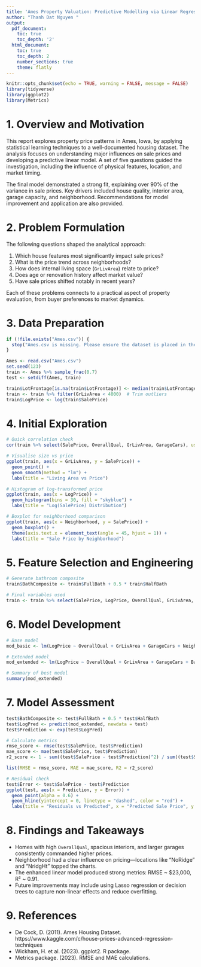 ---
title: 'Ames Property Valuation: Predictive Modelling via Linear Regression'
author: "Thanh Dat Nguyen "
output:
  pdf_document:
    toc: true
    toc_depth: '2'
  html_document:
    toc: true
    toc_depth: 2
    number_sections: true
    theme: flatly
---

```{r setup, include=FALSE}
knitr::opts_chunk$set(echo = TRUE, warning = FALSE, message = FALSE)
library(tidyverse)
library(ggplot2)
library(Metrics)
```

# 1. Overview and Motivation

This report explores property price patterns in Ames, Iowa, by applying statistical learning techniques to a well-documented housing dataset. The analysis focuses on understanding major influences on sale prices and developing a predictive linear model. A set of five questions guided the investigation, including the influence of physical features, location, and market timing. 

The final model demonstrated a strong fit, explaining over 90% of the variance in sale prices. Key drivers included house quality, interior area, garage capacity, and neighborhood. Recommendations for model improvement and application are also provided.

# 2. Problem Formulation

The following questions shaped the analytical approach:

1. Which house features most significantly impact sale prices?
2. What is the price trend across neighborhoods?
3. How does internal living space (`GrLivArea`) relate to price?
4. Does age or renovation history affect market value?
5. Have sale prices shifted notably in recent years?

Each of these problems connects to a practical aspect of property evaluation, from buyer preferences to market dynamics.

# 3. Data Preparation

```{r load-data}
if (!file.exists("Ames.csv")) {
  stop("Ames.csv is missing. Please ensure the dataset is placed in the same folder as this Rmd.")
}

Ames <- read.csv("Ames.csv")
set.seed(123)
train <- Ames %>% sample_frac(0.7)
test <- setdiff(Ames, train)

train$LotFrontage[is.na(train$LotFrontage)] <- median(train$LotFrontage, na.rm = TRUE)
train <- train %>% filter(GrLivArea < 4000)  # Trim outliers
train$LogPrice <- log(train$SalePrice)
```

# 4. Initial Exploration

```{r}
# Quick correlation check
cor(train %>% select(SalePrice, OverallQual, GrLivArea, GarageCars), use = "complete.obs")

# Visualise size vs price
ggplot(train, aes(x = GrLivArea, y = SalePrice)) +
  geom_point() +
  geom_smooth(method = "lm") +
  labs(title = "Living Area vs Price")

# Histogram of log-transformed price
ggplot(train, aes(x = LogPrice)) +
  geom_histogram(bins = 30, fill = "skyblue") +
  labs(title = "Log(SalePrice) Distribution")

# Boxplot for neighborhood comparison
ggplot(train, aes(x = Neighborhood, y = SalePrice)) +
  geom_boxplot() +
  theme(axis.text.x = element_text(angle = 45, hjust = 1)) +
  labs(title = "Sale Price by Neighborhood")
```

# 5. Feature Selection and Engineering

```{r}
# Generate bathroom composite
train$BathComposite <- train$FullBath + 0.5 * train$HalfBath

# Final variables used
train <- train %>% select(SalePrice, LogPrice, OverallQual, GrLivArea, GarageCars, BathComposite, Neighborhood)
```

# 6. Model Development

```{r}
# Base model
mod_basic <- lm(LogPrice ~ OverallQual + GrLivArea + GarageCars + Neighborhood, data = train)

# Extended model
mod_extended <- lm(LogPrice ~ OverallQual + GrLivArea + GarageCars + BathComposite + Neighborhood, data = train)

# Summary of best model
summary(mod_extended)
```

# 7. Model Assessment

```{r}
test$BathComposite <- test$FullBath + 0.5 * test$HalfBath
test$LogPred <- predict(mod_extended, newdata = test)
test$Prediction <- exp(test$LogPred)

# Calculate metrics
rmse_score <- rmse(test$SalePrice, test$Prediction)
mae_score <- mae(test$SalePrice, test$Prediction)
r2_score <- 1 - sum((test$SalePrice - test$Prediction)^2) / sum((test$SalePrice - mean(test$SalePrice))^2)

list(RMSE = rmse_score, MAE = mae_score, R2 = r2_score)
```

```{r}
# Residual check
test$Error <- test$SalePrice - test$Prediction
ggplot(test, aes(x = Prediction, y = Error)) +
  geom_point(alpha = 0.6) +
  geom_hline(yintercept = 0, linetype = "dashed", color = "red") +
  labs(title = "Residuals vs Predicted", x = "Predicted Sale Price", y = "Residuals")
```

# 8. Findings and Takeaways

- Homes with high `OverallQual`, spacious interiors, and larger garages consistently commanded higher prices.
- Neighborhood had a clear influence on pricing—locations like "NoRidge" and "NridgHt" topped the charts.
- The enhanced linear model produced strong metrics: RMSE ~ \$23,000, R² ~ 0.91.
- Future improvements may include using Lasso regression or decision trees to capture non-linear effects and reduce overfitting.

# 9. References

- De Cock, D. (2011). Ames Housing Dataset. https://www.kaggle.com/c/house-prices-advanced-regression-techniques
- Wickham, H. et al. (2023). ggplot2. R package.
- Metrics package. (2023). RMSE and MAE calculations.
